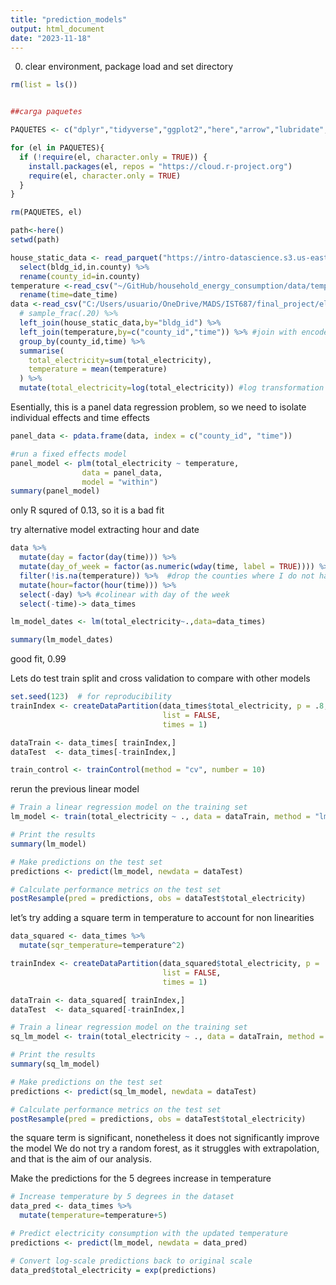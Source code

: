 ```yaml
---
title: "prediction_models"
output: html_document
date: "2023-11-18"
---
```



0. clear environment, package load and set directory
```r
rm(list = ls())


##carga paquetes

PAQUETES <- c("dplyr","tidyverse","ggplot2","here","arrow","lubridate","readxl","randomForest","plm","caret")

for (el in PAQUETES){
  if (!require(el, character.only = TRUE)) {
    install.packages(el, repos = "https://cloud.r-project.org")
    require(el, character.only = TRUE)
  }
}

rm(PAQUETES, el)

path<-here()
setwd(path)

```


```r
house_static_data <- read_parquet("https://intro-datascience.s3.us-east-2.amazonaws.com/SC-data/static_house_info.parquet") %>% 
  select(bldg_id,in.county) %>% 
  rename(county_id=in.county)
temperature <-read_csv("~/GitHub/household_energy_consumption/data/temperature.csv") %>% 
  rename(time=date_time)
data <-read_csv("C:/Users/usuario/OneDrive/MADS/IST687/final_project/electricity_consumption.csv") %>%
  # sample_frac(.20) %>% 
  left_join(house_static_data,by="bldg_id") %>% 
  left_join(temperature,by=c("county_id","time")) %>% #join with encoded data
  group_by(county_id,time) %>% 
  summarise(
    total_electricity=sum(total_electricity),
    temperature = mean(temperature)
  ) %>% 
  mutate(total_electricity=log(total_electricity)) #log transformation so the betas are interpreted as percentage increase/decrease


```

Esentially, this is a panel data regression problem, so we need to isolate individual effects and time effects
```r
panel_data <- pdata.frame(data, index = c("county_id", "time"))

#run a fixed effects model
panel_model <- plm(total_electricity ~ temperature, 
                data = panel_data, 
                model = "within")
summary(panel_model)

```
only R squred of 0.13, so it is a bad fit


try alternative model extracting hour and date
```r
data %>% 
  mutate(day = factor(day(time))) %>% 
  mutate(day_of_week = factor(as.numeric(wday(time, label = TRUE)))) %>% #start in sunday
  filter(!is.na(temperature)) %>%  #drop the counties where I do not have the temperature
  mutate(hour=factor(hour(time))) %>% 
  select(-day) %>% #colinear with day of the week
  select(-time)-> data_times

```

```r
lm_model_dates <- lm(total_electricity~.,data=data_times)

summary(lm_model_dates)
```
good fit, 0.99

Lets do test train split and cross validation to compare with other models
```r
set.seed(123)  # for reproducibility
trainIndex <- createDataPartition(data_times$total_electricity, p = .8, 
                                  list = FALSE, 
                                  times = 1)

dataTrain <- data_times[ trainIndex,]
dataTest  <- data_times[-trainIndex,]

train_control <- trainControl(method = "cv", number = 10)

```

rerun the previous linear model
```r
# Train a linear regression model on the training set
lm_model <- train(total_electricity ~ ., data = dataTrain, method = "lm", trControl = train_control)

# Print the results
summary(lm_model)

# Make predictions on the test set
predictions <- predict(lm_model, newdata = dataTest)

# Calculate performance metrics on the test set
postResample(pred = predictions, obs = dataTest$total_electricity)

```
let's try adding a square term in temperature to account for non linearities
```r
data_squared <- data_times %>% 
  mutate(sqr_temperature=temperature^2)

trainIndex <- createDataPartition(data_squared$total_electricity, p = .8, 
                                  list = FALSE, 
                                  times = 1)

dataTrain <- data_squared[ trainIndex,]
dataTest  <- data_squared[-trainIndex,]

# Train a linear regression model on the training set
sq_lm_model <- train(total_electricity ~ ., data = dataTrain, method = "lm", trControl = train_control)

# Print the results
summary(sq_lm_model)

# Make predictions on the test set
predictions <- predict(sq_lm_model, newdata = dataTest)

# Calculate performance metrics on the test set
postResample(pred = predictions, obs = dataTest$total_electricity)

```
the square term is significant, nonetheless it does not significantly improve the model
We do not try a random forest, as it struggles with extrapolation, and that is the aim of our analysis.



Make the predictions for the 5 degrees increase in temperature
```r
# Increase temperature by 5 degrees in the dataset
data_pred <- data_times %>% 
  mutate(temperature=temperature+5) 

# Predict electricity consumption with the updated temperature
predictions <- predict(lm_model, newdata = data_pred)

# Convert log-scale predictions back to original scale
data_pred$total_electricity = exp(predictions)
```

